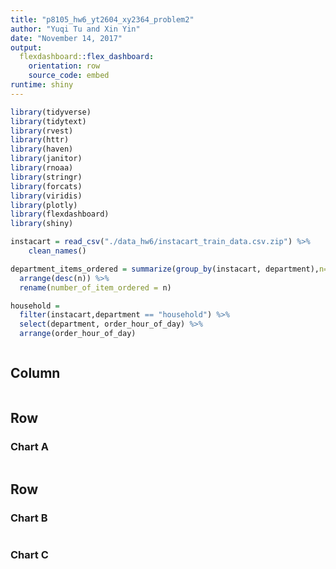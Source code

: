 ```yaml
---
title: "p8105_hw6_yt2604_xy2364_problem2"
author: "Yuqi Tu and Xin Yin"
date: "November 14, 2017"
output: 
  flexdashboard::flex_dashboard:
    orientation: row
    source_code: embed
runtime: shiny
---
```


```r
library(tidyverse)
library(tidytext)
library(rvest)
library(httr)
library(haven)
library(janitor)
library(rnoaa)
library(stringr)
library(forcats)
library(viridis)
library(plotly)
library(flexdashboard)
library(shiny)
```


```r
instacart = read_csv("./data_hw6/instacart_train_data.csv.zip") %>%
    clean_names()
```



```r
department_items_ordered = summarize(group_by(instacart, department),n=n()) %>% 
  arrange(desc(n)) %>% 
  rename(number_of_item_ordered = n)


```



```r
household = 
  filter(instacart,department == "household") %>%
  select(department, order_hour_of_day) %>%
  arrange(order_hour_of_day)
```


```r

```





Column {.sidebar}
-----------------------------------------------------------------------

```r

```


Row
-----------------------------------------------------------------------

### Chart A

```r

```

Row {.tabset .tabset-fade}
-----------------------------------------------------------------------

### Chart B

```r

```

### Chart C

```r

```